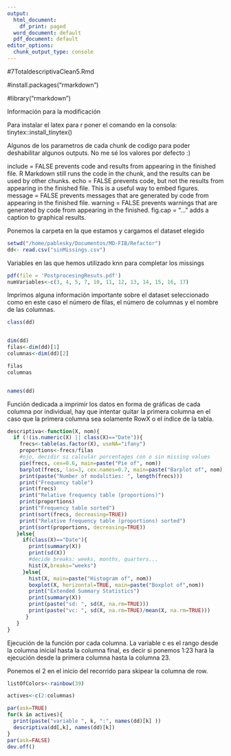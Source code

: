 ```yaml
---
output:
  html_document:
    df_print: paged
  word_document: default
  pdf_document: default
editor_options:
  chunk_output_type: console
---
```

#7TotaldescriptivaClean5.Rmd

#install.packages("rmarkdown")

#library("rmarkdown")

Información para la modificación

Para instalar el latex para r poner el comando en la consola: 
  tinytex::install_tinytex()

Algunos de los parametros de cada chunk de codigo para poder deshabilitar 
algunos outputs. No me sé los valores por defecto :)

include = FALSE prevents code and results from appearing in the finished file. R Markdown still runs the code in the chunk, and the results can be used by other chunks.
echo = FALSE prevents code, but not the results from appearing in the finished file. This is a useful way to embed figures.
message = FALSE prevents messages that are generated by code from appearing in the finished file.
warning = FALSE prevents warnings that are generated by code from appearing in the finished.
fig.cap = "..." adds a caption to graphical results.

Ponemos la carpeta en la que estamos y cargamos el dataset elegido

```r
setwd("/home/pablesky/Documentos/MD-FIB/Refactor")
dd<- read.csv("sinMissings.csv")
```

Variables en las que hemos utilizado knn para completar los missings
```r
pdf(file = 'PostprocesingResuts.pdf')
numVariables<-c(3, 4, 5, 7, 10, 11, 12, 13, 14, 15, 16, 17)
```

Imprimos alguna información importante sobre el dataset seleccionado como en este caso el número de filas, el número de columnas y el nombre de las columnas.
```r
class(dd)


dim(dd)
filas<-dim(dd)[1]
columnas<-dim(dd)[2]

filas
columnas


names(dd)
```


Función dedicada a imprimir los datos en forma de gráficas de cada columna por individual, hay que intentar quitar la primera columna en el caso que la primera columna sea solamente RowX o el índice de la tabla.
```r
descriptiva<-function(X, nom){
  if (!(is.numeric(X) || class(X)=="Date")){ 
    frecs<-table(as.factor(X), useNA="ifany")
    proportions<-frecs/filas
    #ojo, decidir si calcular porcentages con o sin missing values
    pie(frecs, cex=0.6, main=paste("Pie of", nom))
    barplot(frecs, las=3, cex.names=0.7, main=paste("Barplot of", nom), col=listOfColors)
    print(paste("Number of modalities: ", length(frecs)))
    print("Frequency table")
    print(frecs)
    print("Relative frequency table (proportions)")
    print(proportions)
    print("Frequency table sorted")
    print(sort(frecs, decreasing=TRUE))
    print("Relative frequency table (proportions) sorted")
    print(sort(proportions, decreasing=TRUE))
   }else{
     if(class(X)=="Date"){
       print(summary(X))
       print(sd(X))
       #decide breaks: weeks, months, quarters...
       hist(X,breaks="weeks")
     }else{
       hist(X, main=paste("Histogram of", nom))
       boxplot(X, horizontal=TRUE, main=paste("Boxplot of",nom))
       print("Extended Summary Statistics")
       print(summary(X))
       print(paste("sd: ", sd(X, na.rm=TRUE)))
       print(paste("vc: ", sd(X, na.rm=TRUE)/mean(X, na.rm=TRUE)))
      }
   }
}
```

Ejecución de la función por cada columna.
La variable c es el rango desde la columna inicial hasta la columna final, es decir si ponemos 1:23 hará la ejecución desde la primera columna hasta la columna 23.

Ponemos el 2 en el inicio del recorrido para skipear la columna de row.
```r
listOfColors<-rainbow(39)

actives<-c(2:columnas)

par(ask=TRUE)
for(k in actives){
  print(paste("variable ", k, ":", names(dd)[k] ))
  descriptiva(dd[,k], names(dd)[k])
}
par(ask=FALSE)
dev.off()
```


